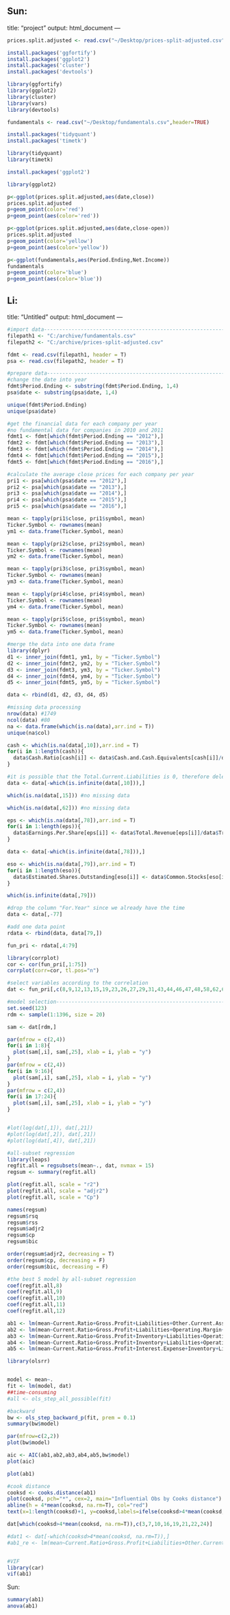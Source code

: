 Sun:
---
title: "project"
output: html_document
---
```r
prices.split.adjusted <- read.csv("~/Desktop/prices-split-adjusted.csv",header=TRUE)
```

```r
install.packages('ggfortify')
install.packages('ggplot2')
install.packages('cluster')
install.packages('devtools')
```

```r
library(ggfortify)
library(ggplot2)
library(cluster)
library(vars)
library(devtools)
```

```r
fundamentals <- read.csv("~/Desktop/fundamentals.csv",header=TRUE)
```

```r
install.packages('tidyquant')
install.packages('timetk')
```

```r
library(tidyquant)
library(timetk)
```

```r
install.packages('ggplot2')
```

```r
library(ggplot2)
```


```r
p<-ggplot(prices.split.adjusted,aes(date,close))
prices.split.adjusted
p+geom_point(color='red')
p+geom_point(aes(color='red'))
```

```r
p<-ggplot(prices.split.adjusted,aes(date,close-open))
prices.split.adjusted
p+geom_point(color='yellow')
p+geom_point(aes(color='yellow'))
```

```r
p<-ggplot(fundamentals,aes(Period.Ending,Net.Income))
fundamentals
p+geom_point(color='blue')
p+geom_point(aes(color='blue'))
```

Li:
---
title: "Untitled"
output: html_document
---

```r
#import data--------------------------------------------------------------------
filepath1 <- "C:/archive/fundamentals.csv"
filepath2 <- "C:/archive/prices-split-adjusted.csv"

fdmt <- read.csv(filepath1, header = T)
psa <- read.csv(filepath2, header = T)
```
```r
#prepare data-------------------------------------------------------------------
#change the date into year
fdmt$Period.Ending <- substring(fdmt$Period.Ending, 1,4)
psa$date <- substring(psa$date, 1,4)

unique(fdmt$Period.Ending)
unique(psa$date)
```
```r
#get the financial data for each company per year
#no fundamental data for companies in 2010 and 2011
fdmt1 <- fdmt[which(fdmt$Period.Ending == "2012"),]
fdmt2 <- fdmt[which(fdmt$Period.Ending == "2013"),]
fdmt3 <- fdmt[which(fdmt$Period.Ending == "2014"),]
fdmt4 <- fdmt[which(fdmt$Period.Ending == "2015"),]
fdmt5 <- fdmt[which(fdmt$Period.Ending == "2016"),]
```
```r
#calculate the average close prices for each company per year
pri1 <- psa[which(psa$date == "2012"),]
pri2 <- psa[which(psa$date == "2013"),]
pri3 <- psa[which(psa$date == "2014"),]
pri4 <- psa[which(psa$date == "2015"),]
pri5 <- psa[which(psa$date == "2016"),]

mean <- tapply(pri1$close, pri1$symbol, mean)
Ticker.Symbol <- rownames(mean)
ym1 <- data.frame(Ticker.Symbol, mean)

mean <- tapply(pri2$close, pri2$symbol, mean)
Ticker.Symbol <- rownames(mean)
ym2 <- data.frame(Ticker.Symbol, mean)

mean <- tapply(pri3$close, pri3$symbol, mean)
Ticker.Symbol <- rownames(mean)
ym3 <- data.frame(Ticker.Symbol, mean)

mean <- tapply(pri4$close, pri4$symbol, mean)
Ticker.Symbol <- rownames(mean)
ym4 <- data.frame(Ticker.Symbol, mean)

mean <- tapply(pri5$close, pri5$symbol, mean)
Ticker.Symbol <- rownames(mean)
ym5 <- data.frame(Ticker.Symbol, mean)

```
```r
#merge the data into one data frame
library(dplyr)
d1 <- inner_join(fdmt1, ym1, by = "Ticker.Symbol")
d2 <- inner_join(fdmt2, ym2, by = "Ticker.Symbol")
d3 <- inner_join(fdmt3, ym3, by = "Ticker.Symbol")
d4 <- inner_join(fdmt4, ym4, by = "Ticker.Symbol")
d5 <- inner_join(fdmt5, ym5, by = "Ticker.Symbol")

data <- rbind(d1, d2, d3, d4, d5)
```
```r
#missing data processing
nrow(data) #1749
ncol(data) #80
na <- data.frame(which(is.na(data),arr.ind = T))
unique(na$col)

cash <- which(is.na(data[,10]),arr.ind = T)
for(i in 1:length(cash)){
  data$Cash.Ratio[cash[i]] <- data$Cash.and.Cash.Equivalents[cash[i]]/data$Total.Current.Liabilities[cash[i]]*100
}
```
```r
#it is possible that the Total.Current.Liabilities is 0, therefore delete the rows with infinite value
data <- data[-which(is.infinite(data[,10])),]

which(is.na(data[,15])) #no missing data

which(is.na(data[,62])) #no missing data

eps <- which(is.na(data[,78]),arr.ind = T)
for(i in 1:length(eps)){
  data$Earnings.Per.Share[eps[i]] <- data$Total.Revenue[eps[i]]/data$Treasury.Stock[eps[i]]
}

data <- data[-which(is.infinite(data[,78])),]

eso <- which(is.na(data[,79]),arr.ind = T)
for(i in 1:length(eso)){
  data$Estimated.Shares.Outstanding[eso[i]] <- data$Common.Stocks[eso[i]]/data$Treasury.Stock[eso[i]]
}

which(is.infinite(data[,79]))

```
```r
#drop the column "For.Year" since we already have the time
data <- data[,-77]

#add one data point
rdata <- rbind(data, data[79,])

fun_pri <- rdata[,4:79]

library(corrplot)
cor <- cor(fun_pri[,1:75])
corrplot(corr=cor, tl.pos="n")

#select variables according to the correlation
dat <- fun_pri[,c(8,9,12,13,15,19,23,26,27,29,31,43,44,46,47,48,58,62,65,67,72,73,74,75,76)]
```
```r
#model selection----------------------------------------------------------------
set.seed(123)
rdm <- sample(1:1396, size = 20)

sam <- dat[rdm,]

par(mfrow = c(2,4))
for(i in 1:8){
  plot(sam[,i], sam[,25], xlab = i, ylab = "y")
}
par(mfrow = c(2,4))
for(i in 9:16){
  plot(sam[,i], sam[,25], xlab = i, ylab = "y")
}
par(mfrow = c(2,4))
for(i in 17:24){
  plot(sam[,i], sam[,25], xlab = i, ylab = "y")
}


#lot(log(dat[,1]), dat[,21])
#plot(log(dat[,2]), dat[,21])
#plot(log(dat[,4]), dat[,21])
```
```r
#all-subset regression
library(leaps)
regfit.all = regsubsets(mean~., dat, nvmax = 15)
regsum <- summary(regfit.all)

plot(regfit.all, scale = "r2")
plot(regfit.all, scale = "adjr2")
plot(regfit.all, scale = "Cp")

names(regsum)
regsum$rsq
regsum$rss
regsum$adjr2
regsum$cp
regsum$bic

order(regsum$adjr2, decreasing = T)
order(regsum$cp, decreasing = F)
order(regsum$bic, decreasing = F)

#the best 5 model by all-subset regression
coef(regfit.all,8)
coef(regfit.all,9)
coef(regfit.all,10)
coef(regfit.all,11)
coef(regfit.all,12)

ab1 <- lm(mean~Current.Ratio+Gross.Profit+Liabilities+Other.Current.Assets+Short.Term.Investments+Total.Revenue+Treasury.Stock+Estimated.Shares.Outstanding, dat)
ab2 <- lm(mean~Current.Ratio+Gross.Profit+Liabilities+Operating.Margin+Short.Term.Investments+Total.Revenue+Treasury.Stock+Earnings.Per.Share+Estimated.Shares.Outstanding, dat)
ab3 <- lm(mean~Current.Ratio+Gross.Profit+Inventory+Liabilities+Operating.Margin+Short.Term.Investments+Total.Revenue+Treasury.Stock+Earnings.Per.Share+Estimated.Shares.Outstanding, dat)
ab4 <- lm(mean~Current.Ratio+Gross.Profit+Inventory+Liabilities+Operating.Margin+Profit.Margin+Short.Term.Investments+Total.Revenue+Treasury.Stock+Earnings.Per.Share+Estimated.Shares.Outstanding, dat)
ab5 <- lm(mean~Current.Ratio+Gross.Profit+Interest.Expense+Inventory+Liabilities+Operating.Margin+Profit.Margin+Short.Term.Investments+Total.Revenue+Treasury.Stock+Earnings.Per.Share+Estimated.Shares.Outstanding, dat)
```
```r
library(olsrr)


model <- mean~.
fit <- lm(model, dat)
##time-consuming
#all <- ols_step_all_possible(fit)

#backward
bw <- ols_step_backward_p(fit, prem = 0.1)
summary(bw$model)

par(mfrow=c(2,2))
plot(bw$model)

aic <- AIC(ab1,ab2,ab3,ab4,ab5,bw$model)
plot(aic)

plot(ab1)

#cook distance
cooksd <- cooks.distance(ab1)
plot(cooksd, pch="*", cex=2, main="Influential Obs by Cooks distance")
abline(h = 4*mean(cooksd, na.rm=T), col="red")
text(x=1:length(cooksd)+1, y=cooksd,labels=ifelse(cooksd>4*mean(cooksd, na.rm=T),names(cooksd),""), col="red", cex = 0.8)

dat[which(cooksd>4*mean(cooksd, na.rm=T)),c(3,7,10,16,19,21,22,24)]

#dat1 <- dat[-which(cooksd>4*mean(cooksd, na.rm=T)),]
#ab1_re <- lm(mean~Current.Ratio+Gross.Profit+Liabilities+Other.Current.Assets+Short.Term.Investments+Total.Revenue+Treasury.Stock+Estimated.Shares.Outstanding, dat1)


#VIF
library(car)
vif(ab1)

```

Sun:
```r
summary(ab1)
anova(ab1)
```
